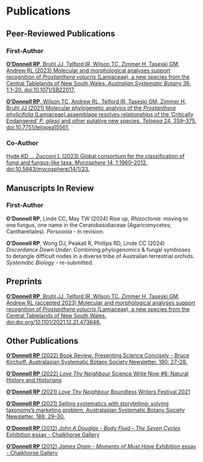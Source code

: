 <!-- ################# -->
<!-- --- -->
<!-- listing: -->
<!--   contents: . -->
<!--   template: pubs.ejs -->
<!--   sort: "date desc" -->
<!--   categories: false -->
<!--   sort-ui: [date, title, author] -->
<!--   filter-ui: [date, title, author, details] -->
<!--   date-format: "YYYY" -->
<!--   page-size: 50 -->
<!-- sidebar: false -->
<!-- page-layout: full -->
<!-- title-block-banner: false -->
<!-- --- -->

# Publications

## Peer-Reviewed Publications

### First-Author

[**O’Donnell RP**, Bruhl JJ, Telford IR, Wilson TC, Zimmer H, Taseski GM, Andrew RL (2023) Molecular and morphological analyses support recognition of *Prostanthera volucris* (Lamiaceae), a new species from the Central Tablelands of New South Wales. *Australian Systematic Botany* 36, 1:1–20. doi:10.1071/SB22017.](https://doi.org/10.1071/SB22017)

[**O’Donnell RP**, Wilson TC, Andrew RL, Telford IR, Taseski GM, Zimmer H, Bruhl JJ (2021) Molecular phylogenetic analysis of the *Prostanthera phylicifolia* (Lamiaceae) assemblage resolves relationships of the ’Critically Endangered’ *P. gilesii* and other putative new species. *Telopea* 24, 359–375. doi:10.7751/telopea15561.](https://doi.org/10.7751/telopea15561)

### Co-Author

[Hyde KD ... Zucconi L (2023) Global consortium for the classification of fungi and fungus-like taxa. *Mycosphere* 14, 1:1960–2012. doi:10.5943/mycosphere/14/1/23.](https://www.mycosphere.org/pdf/MYCOSPHERE_14_1_23-1.pdf) 

## Manuscripts In Review 

### First-Author

**O’Donnell RP**, Linde CC, May TW (2024) Rise up, *Rhizoctonia*: moving to one fungus, one name in the Ceratobasidiaceae (Agaricomycetes; Cantharellales). *Persoonia* - in revision. 

**O’Donnell RP**, Wong DJ, Peakall R, Phillips RD, Linde CC (2024) *Discordance Down Under*: Combining phylogenomics & fungal symbioses to detangle difficult nodes in a diverse tribe of Australian terrestrial orchids. *Systematic Biology* - re-submitted. 

## Preprints

[**O’Donnell RP**, Bruhl JJ, Telford IR, Wilson TC, Zimmer H, Taseski GM, Andrew RL (accepted 2023) Molecular and morphological analyses support recognition of *Prostanthera volucris* (Lamiaceae), a new species from the Central Tablelands of New South Wales. doi:doi.org/10.1101/2021.12.21.473648.](https://doi.org/10.1101/2021.12.21.473648)

## Other Publications

[**O’Donnell RP** (2022) Book Review: Presenting Science Concisely - Bruce Kirchoff. Australasian Systematic Botany Society Newsletter. 190: 27–28.](https://asbs.org.au/newsletter/pdf/22-mar-190.pdf)

[**O’Donnell RP** (2022) *Love Thy Neighbour* Science Write Now #6: Natural History and Historians](https://www.sciencewritenow.com/essays-craft-memoir/love-thy-neighbour)

[**O’Donnell RP** (2021) *Love Thy Neighbour* Boundless Writers Festival 2021](https://www.sciencewritenow.com/essays-craft-memoir/love-thy-neighbour)

[**O’Donnell RP** (2021) Selling systematics with storytelling: solving taxonomy’s marketing problem. Australasian Systematic Botany Society Newsletter. 188: 29–30.](https://www.asbs.org.au/newsletter/pdf/21-sep-188.pdf)

[**O’Donnell RP** (2012) *John A Douglas - Body Fluid - The Seven Cycles* Exhibition essay - Chalkhorse Gallery](https://rpodonnell.github.io/cv/JAD_BODY_FLUIDfinal.pdf)

[**O’Donnell RP** (2012) *James Oram - Moments of Must Have* Exhibition essay - Chalkhorse Gallery](https://rpodonnell.github.io/cv/JamesOramMomentsofmusthave_RS.pdf)
